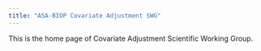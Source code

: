```yaml
---
title: "ASA-BIOP Covariate Adjustment SWG"
---
```


This is the home page of Covariate Adjustment Scientific Working Group.

